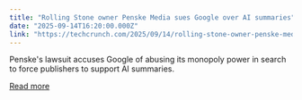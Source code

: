 ```yaml
---
title: "Rolling Stone owner Penske Media sues Google over AI summaries"
date: "2025-09-14T16:20:00.000Z"
link: "https://techcrunch.com/2025/09/14/rolling-stone-owner-penske-media-sues-google-over-ai-summaries/"
---
```


Penske's lawsuit accuses Google of abusing its monopoly power in search to force publishers to support AI summaries.

[Read more](https://techcrunch.com/2025/09/14/rolling-stone-owner-penske-media-sues-google-over-ai-summaries/)
